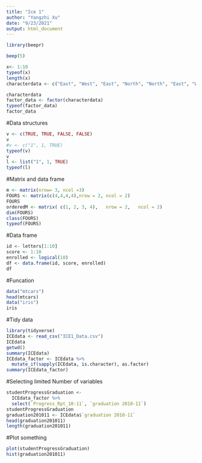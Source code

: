 ```yaml
---
title: "Ice 1"
author: "Yangzhi Xu"
date: "9/23/2021"
output: html_document
---
```

```r
library(beepr)
```

```r
beep(5)
```

```r
x<- 1:10
typeof(x)
length(x)
characterdata <- c("East", "West", "East", "North", "North", "East", "West", "West", "West", "East", "North")

characterdata
factor_data <- factor(characterdata)
typeof(factor_data)
factor_data
```
 #Data structures 
 
```r
v <- c(TRUE, TRUE, FALSE, FALSE)
v
#v <- c("1", 1, TRUE)
typeof(v)
v
l <- list("1", 1, TRUE)
typeof(l)
```

#Matrix and data frame
```R
m <- matrix(nrow= 3, ncol =3)
FOURS <- matrix(c(4,4,4,4),nrow = 2, ncol = 2)
FOURS
orderedM <- matrix( c(1, 2, 3, 4),   nrow = 2,   ncol = 2)
dim(FOURS)
class(FOURS)
typeof(FOURS)
```

#Data frame
```r
id <- letters[1:10]
score <- 1:10
enrolled <- logical(10)
df <- data.frame(id, score, enrolled)
df
```

#Funcation 
```r
data("mtcars")
head(mtcars)
data("iris")
iris 
```

#Tidy data
```r
library(tidyverse)
ICEdata <- read_csv("ICE1_Data.csv")
ICEdata
getwd()
summary(ICEdata)
ICEdata_factor <- ICEdata %>%
  mutate_if(sapply(ICEdata, is.character), as.factor)
summary(ICEdata_factor)
```

#Selecting limited Number of variables
```r
studentProgressGraduation <-
  ICEdata_factor %>%  
  select(`Progress_Rpt_10-11`, `graduation 2010-11`)
studentProgressGraduation
graduation201011 <- ICEdata$`graduation 2010-11`
head(graduation201011)
length(graduation201011)
```

#Plot something 
```r
plot(studentProgressGraduation)
hist(graduation201011)
```